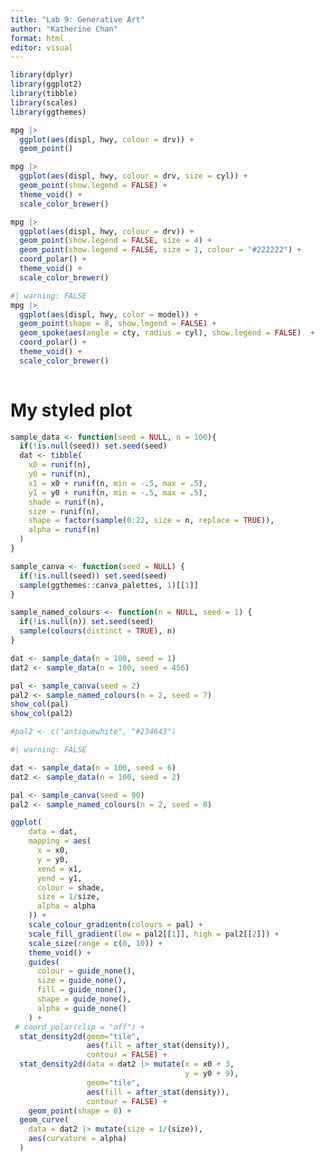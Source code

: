 ```yaml
---
title: "Lab 9: Generative Art"
author: "Katherine Chan"
format: html
editor: visual
---
```


```r
library(dplyr)
library(ggplot2)
library(tibble)
library(scales)
library(ggthemes)
```

```r
mpg |>
  ggplot(aes(displ, hwy, colour = drv)) + 
  geom_point()

mpg |>
  ggplot(aes(displ, hwy, colour = drv, size = cyl)) + 
  geom_point(show.legend = FALSE) + 
  theme_void() + 
  scale_color_brewer()

mpg |>
  ggplot(aes(displ, hwy, colour = drv)) + 
  geom_point(show.legend = FALSE, size = 4) + 
  geom_point(show.legend = FALSE, size = 1, colour = "#222222") + 
  coord_polar() + 
  theme_void() + 
  scale_color_brewer()
```


```r
#| warning: FALSE
mpg |> 
  ggplot(aes(displ, hwy, color = model)) +
  geom_point(shape = 8, show.legend = FALSE) +
  geom_spoke(aes(angle = cty, radius = cyl), show.legend = FALSE)  +
  coord_polar() + 
  theme_void() + 
  scale_color_brewer()
  
```


# My styled plot
```r
sample_data <- function(seed = NULL, n = 100){
  if(!is.null(seed)) set.seed(seed)
  dat <- tibble(
    x0 = runif(n),
    y0 = runif(n),
    x1 = x0 + runif(n, min = -.5, max = .5),
    y1 = y0 + runif(n, min = -.5, max = .5),
    shade = runif(n), 
    size = runif(n),
    shape = factor(sample(0:22, size = n, replace = TRUE)),
    alpha = runif(n)
  )
}
```

```r
sample_canva <- function(seed = NULL) {
  if(!is.null(seed)) set.seed(seed)
  sample(ggthemes::canva_palettes, 1)[[1]]
}

sample_named_colours <- function(n = NULL, seed = 1) {
  if(!is.null(n)) set.seed(seed)
  sample(colours(distinct = TRUE), n)
}
```

```r
dat <- sample_data(n = 100, seed = 1) 
dat2 <- sample_data(n = 100, seed = 456)

pal <- sample_canva(seed = 2)
pal2 <- sample_named_colours(n = 2, seed = 7)
show_col(pal)
show_col(pal2)

#pal2 <- c("antiquewhite", "#234643")
```



```r
#| warning: FALSE

dat <- sample_data(n = 100, seed = 6) 
dat2 <- sample_data(n = 100, seed = 2)

pal <- sample_canva(seed = 90)
pal2 <- sample_named_colours(n = 2, seed = 8)

ggplot(
    data = dat,
    mapping = aes(
      x = x0,
      y = y0,
      xend = x1,
      yend = y1,
      colour = shade,
      size = 1/size,
      alpha = alpha
    )) + 
    scale_colour_gradientn(colours = pal) + 
    scale_fill_gradient(low = pal2[[1]], high = pal2[[2]]) +
    scale_size(range = c(0, 10)) + 
    theme_void() + 
    guides(
      colour = guide_none(),
      size = guide_none(),
      fill = guide_none(),
      shape = guide_none(),
      alpha = guide_none()
    ) +
 # coord_polar(clip = "off") +
  stat_density2d(geom="tile", 
                 aes(fill = after_stat(density)), 
                 contour = FALSE) +
  stat_density2d(data = dat2 |> mutate(x = x0 + 3,
                                       y = y0 + 9), 
                 geom="tile", 
                 aes(fill = after_stat(density)), 
                 contour = FALSE) +
    geom_point(shape = 8) + 
  geom_curve(
    data = dat2 |> mutate(size = 1/(size)), 
    aes(curvature = alpha)
  )
```